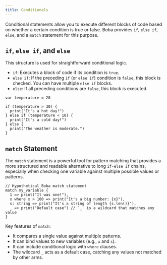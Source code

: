 ```yaml
---
title: Conditionals
---
```


Conditional statements allow you to execute different blocks of code based on whether a certain condition is true or false. Boba provides `if`, `else if`, `else`, and a `match` statement for this purpose.

## `if`, `else if`, and `else`

This structure is used for straightforward conditional logic.

-   `if`: Executes a block of code if its condition is `true`.
-   `else if`: If the preceding `if` (or `else if`) condition is `false`, this block is checked. You can have multiple `else if` blocks.
-   `else`: If all preceding conditions are `false`, this block is executed.

```boba
var temperature = 20

if (temperature > 30) {
  print("It's a hot day!")
} else if (temperature < 10) {
  print("It's a cold day!")
} else {
  print("The weather is moderate.")
}
```

## `match` Statement

The `match` statement is a powerful tool for pattern matching that provides a more structured and readable alternative to long `if-else if` chains, especially when checking one variable against multiple possible values or patterns.

```boba
// Hypothetical Boba match statement
match my_variable {
  1 => print("It was one!"),
  x where x > 100 => print("It's a big number: {x}"),
  s: string => print("It's a string of length {s.len()}"),
  _ => print("Default case") // `_` is a wildcard that matches any value
}
```

Key features of `match`:
-   It compares a single value against multiple patterns.
-   It can bind values to new variables (e.g., `x` and `s`).
-   It can include conditional logic with `where` clauses.
-   The wildcard `_` acts as a default case, catching any values not matched by other arms.

